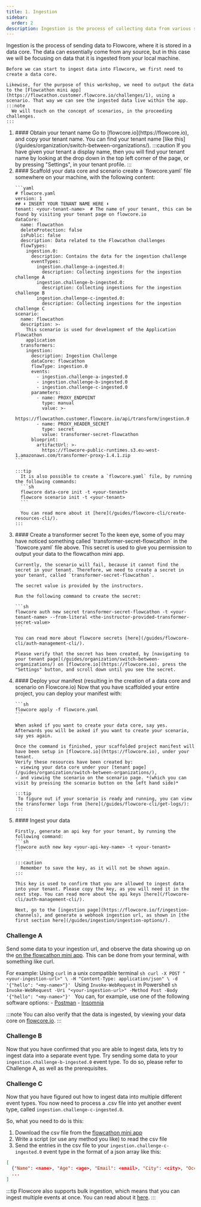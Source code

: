 ```yaml
---
title: 1. Ingestion
sidebar:
  order: 2
description: Ingestion is the process of collecting data from various sources and storing it in a database.
---
```


<ProtectedContent>

Ingestion is the process of sending data to Flowcore, where it is stored in a data core.
The data can essentially come from any source, but in this case we will be focusing on data that it is ingested from your local machine.

    Before we can start to ingest data into Flowcore, we first need to create a data core. 
    
    Likewise, for the purpose of this workshop, we need to output the data to the [Flowcathon mini app](https://flowcathon.customer.flowcore.io/challenges/1), using a scenario. That way we can see the ingested data live within the app.
    :::note
      We will touch on the concept of scenarios, in the proceeding challenges.
    :::

<Steps>
<ol>
  <li>
    #### Obtain your tenant name
    Go to [flowcore.io](https://flowcore.io), and copy your tenant name. You can find your tenant name [like this](/guides/organization/switch-between-organizations/).
    :::caution
      If you have given your tenant a display name, then you will find your tenant name by looking at the drop down in the top left corner of the page, or by pressing "Settings", in your tenant profile.
    ::: 
  </li>
  <li>
    #### Scaffold your data core and scenario
    create a `flowcore.yaml` file somewhere on your machine, with the following content:

    ```yaml
    # flowcore.yaml
    version: 1
    ## ⬇️ INSERT YOUR TENANT NAME HERE ⬇️
    tenant: <your-tenant-name>  # The name of your tenant, this can be found by visiting your tenant page on flowcore.io
    dataCore:
      name: flowcathon
      deleteProtection: false
      isPublic: false
      description: Data related to the Flowcathon challenges
      flowTypes: 
        ingestion.0:
          description: Contains the data for the ingestion challenge
          eventTypes:
            ingestion.challenge-a-ingested.0:
              description: Collecting ingestions for the ingestion challenge A
            ingestion.challenge-b-ingested.0:
              description: Collecting ingestions for the ingestion challenge B
            ingestion.challenge-c-ingested.0:
              description: Collecting ingestions for the ingestion challenge C
    scenario:
      name: flowcathon
      description: >-
        This scenario is used for development of the Application Flowcathon
        application
      transformers:
        ingestion:
          description: Ingestion Challenge
          dataCore: flowcathon
          flowType: ingestion.0
          events:
            - ingestion.challenge-a-ingested.0
            - ingestion.challenge-b-ingested.0
            - ingestion.challenge-c-ingested.0
          parameters:
            - name: PROXY_ENDPOINT
              type: manual
              value: >-
                https://flowcathon.customer.flowcore.io/api/transform/ingestion.0
            - name: PROXY_HEADER_SECRET
              type: secret
              value: transformer-secret-flowcathon
          blueprint:
            artifactUrl: >-
              https://flowcore-public-runtimes.s3.eu-west-1.amazonaws.com/transformer-proxy-1.4.1.zip
    ```

    :::tip
      It is also possible to create a `flowcore.yaml` file, by running the following commands:
      ```sh
      flowcore data-core init -t <your-tenant>
      flowcore scenario init -t <your-tenant>
      ```

      You can read more about it [here](/guides/flowcore-cli/create-resources-cli/).
    :::
    
  </li>
  <li>
    #### Create a transformer secret
    To the keen eye, some of you may have noticed something called `transformer-secret-flowcathon` in the `flowcore.yaml` file above. This secret is used to give you permission to output your data to the flowcathon mini app.

    Currently, the scenario will fail, because it cannot find the secret in your tenant. Therefore, we need to create a secret in your tenant, called `transformer-secret-flowcathon`.

    The secret value is provided by the instructors.

    Run the following command to create the secret:

    ```sh
    flowcore auth new secret transformer-secret-flowcathon -t <your-tenant-name> --from-literal <the-instructor-provided-transformer-secret-value>
    ```

    You can read more about flowcore secrets [here](/guides/flowcore-cli/auth-management-cli/).

    Please verify that the secret has been created, by [navigating to your tenant page](/guides/organization/switch-between-organizations/) on [flowcore.io](https://flowcore.io), press the "Settings" button, and scroll down until you see the secret.
  </li>

  <li>
    #### Deploy your manifest (resulting in the creation of a data core and scenario on Flowcore.io)
    Now that you have scaffolded your entire project, you can deploy your manifest with:

    ```sh
    flowcore apply -f flowcore.yaml
    ```

    When asked if you want to create your data core, say yes. Afterwards you will be asked if you want to create your scenario, say yes again.
   
    Once the command is finished, your scaffolded project manifest will have been setup in [flowcore.io](https://flowcore.io), under your tenant.
    Verify these resources have been created by:
    - viewing your data core under your [tenant page](/guides/organization/switch-between-organizations/), 
    - and viewing the scenario on the scenario page. *(which you can visit by pressing the scenario button on the left hand side)*

    :::tip
     To figure out if your scenario is ready and running, you can view the transformer logs from [here](/guides/flowcore-cli/get-logs/):
    :::
  </li>
  <li>
    #### Ingest your data 

    Firstly, generate an api key for your tenant, by running the following command:
    ```sh
    flowcore auth new key <your-api-key-name> -t <your-tenant>
    ```

    :::caution
      Remember to save the key, as it will not be shown again.
    :::

    This key is used to confirm that you are allowed to ingest data into your tenant. Please copy the key, as you will need it in the next step. You can read more about the api keys [here](/flowcore-cli/auth-management-cli/).

    Next, go to the [ingestion page](https://flowcore.io/f/ingestion-channels), and generate a webhook ingestion url, as shown in [the first section here](/guides/ingestion/ingestion-options/).
  </li>
</ol>
</Steps>

### Challenge A
Send some data to your ingestion url, and observe the data showing up on the [on the flowcathon mini app](https://flowcathon.customer.flowcore.io/challenges/2).
This can be done from your terminal, with something like curl.

For example:
<Tabs>
  <TabItem label="Mac OS">
    Using `curl` in a unix compatible terminal
    ```sh
    curl -X POST "<your-ingestion-url>" \
    -H "Content-Type: application/json" \
    -d '{"hello": "<my-name>"}'
    ```
  </TabItem>
  <TabItem label="Windows">
    Using `Invoke-WebRequest` in Powershell
    ```sh
    Invoke-WebRequest -Uri "<your-ingestion-url>" -Method Post -Body '{"hello": "<my-name>"}'
    ```
  </TabItem>
  <TabItem label="Software">
    You can, for example, use one of the following software options:
    - [Postman](https://www.postman.com/)
    - [Insomnia](https://insomnia.rest/)
  </TabItem>
</Tabs>

:::note
  You can also verify that the data is ingested, by viewing your data core on [flowcore.io](https://flowcore.io).
:::

### Challenge B
Now that you have confirmed that you are able to ingest data, lets try to ingest data into a separate event type.
Try sending some data to your `ingestion.challenge-b-ingested.0` event type. To do so, please refer to Challenge A, as well as the prerequisites.

### Challenge C
Now that you have figured out how to ingest data into multiple different event types. You now need to process a .csv file into yet another event type, called `ingestion.challenge-c-ingested.0`.

So, what you need to do is this:
1. Download the csv file from the [flowcathon mini app](https://flowcathon.customer.flowcore.io/challenges/2)
2. Write a script (or use any method you like) to read the csv file
3. Send the entries in the csv file to your `ingestion.challenge-c-ingested.0` event type in the format of a json array like this:

```json
[
  {"Name": <name>, "Age": <age>, "Email": <email>, "City": <city>, "Occupation": <occupation>, "Challenger": <your name/identifier>},
  ...
]
```

:::tip
Flowcore also supports bulk ingestion, which means that you can ingest multiple events at once. You can read about it [here](/guides/ingestion/ingestion-options/).
:::

</ProtectedContent>